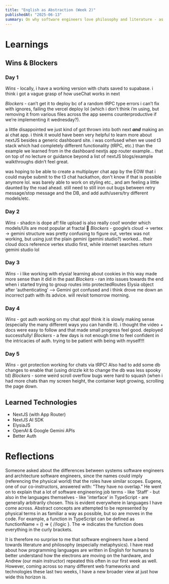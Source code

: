 ```yaml
---
title: "English as Abstraction (Week 2)"
publishedAt: "2025-06-13"
summary: On why software engineers love philosophy and literature - as it relates to programming languages
---
```


# Learnings

## Wins & Blockers

### Day 1

*Wins -* locally, i have a working version with chats saved to supabase. i think i got a vague grasp of how useChat works in next

*Blockers* - can’t get it to deploy bc of a random tRPC type errors i can’t fix with ignores, failing the vercel deploy lol (which i don’t think i’m using, but removing it from various files across the app seems counterproductive if we’re implementing it wednesday?).

a little disappointed we just kind of got thrown into both next **_and_** making an ai chat app. i think it would have been very helpful to learn more about nextJS besides a generic dashboard site. i was confused when we used t3 stack which had completely different functionality (tRPC, etc.) than the example we learned from in the dashboard nextjs app router example… that on top of no lecture or guidance beyond a list of nextJS blogs/example walkthroughs didn’t feel great.

was hoping to be able to create a multiplayer chat app by the EOW that i could maybe submit to the t3 chat hackathon, don't know if that is possible anymore lol. was barely able to work on styling etc., and am feeling a little daunted by the road ahead. still need to still iron out bugs between retry message/stop message and the DB, and add auth/users/try different models/etc.

### Day 2

*Wins -* shadcn is dope af! file upload is also really cool! wonder which models/UIs are most popular at fractal 🤔
*Blockers* - google’s cloud → vertex → gemini structure was pretty confusing to figure out, vertex was not working, but using just the plain gemini (gemini studio?) worked… their cloud docs reference vertex studio first, while internet searches return gemini studio lol

### Day 3

_Wins -_ i like working with elysia! learning about cookies in this way made more sense than it did in the past
_Blockers_ - ran into issues towards the end when i started trying to group routes into protectedRoutes Elysia object after ‘authenticating’ —> Gemini got confused and i think drove me down an incorrect path with its advice. will revisit tomorrow morning.

### Day 4

*Wins -* got auth working on my chat app! think it is slowly making sense (especially the many different ways you can handle it). i thought the video + docs were easy to follow and that made small progress feel good. deployed successfully!
*Blockers* - a few days is not enough time to feel confident in the intricacies of auth. trying to be patient with being with myself!!!

### Day 5

*Wins -* got protection working for chats via tRPC! Also had to add some db changes to enable that (using drizzle kit to change the db was less spooky td)
*Blockers* - some weird scroll overflow bugs were hard to squash (when i had more chats than my screen height, the container kept growing, scrolling the page down.

## Learned Technologies

- NextJS (with App Router)
- NextJS AI SDK
- ElysiaJS
- OpenAI & Google Gemini APIs
- Better Auth

# Reflections

Someone asked about the differences between systems software engineers and architecture software engineers, since the names could imply (referencing the physical world) that the roles have similar scopes. Eugene, one of our co-instructors, answered with: "They have no overlap." He went on to explain that a lot of software engineering job terms - like 'Staff' - but also in the languages themselves - like 'interface' in TypeScript - are generally arbitrarily chosen. This is evident everywhere in languages I have come across. Abstract concepts are attempted to be represented by physical terms in as familiar a way as possible, but so are moves in the code. For example, a function in TypeScript can be defined as functionName = () => { //logic }. The => indicates the function does everything in the curly brackets.

It is therefore no surprise to me that software engineers have a bend towards literature and philosophy (especially metaphysics). I have read about how programming languages are written in English for humans to better understand how the electrons are moving on the hardware, and Andrew (our main instructor) repeated this often in our first week as well. However, coming across so many different web frameworks and technologies these last two weeks, I have a new broader view at just how wide this horizon is.
